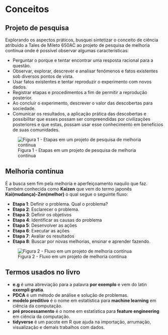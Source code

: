 # Conceitos

## Projeto de pesquisa 

Explorando os aspectos práticos, busquei sintetizar o conceito de ciência atribuido a Tales de Mileto 650AC ao projeto de pesquisa de melhoria contínua onde é possível observar algumas características:

- Perguntar o porque e tentar encontrar uma resposta racional para a questão.
- Observar, explorar, descrever e analisar fenômenos e fatos existentes sob diversos pontos de vista.
- Usar fatos existentes e tentar reproduzir o experimento com novos dados.
- Registrar etapas e procedimentos a fim de permitir a reprodução posterior.
- Ao concluir o experimento, descrever o valor das descobertas para sociedade.
- Comunicar os resultados, a aplicação prática das descobertas e possibilitar que esses possam ser compreendidas por civilizações posteriores e que estas, possam usar esse conhecimento em benefícios de suas comunidades.


![Figura 1 - Etapas em um projeto de pesquisa de melhoria contínua](images/projeto_pesquisa_chart.png)

## Melhoria contínua

É a busca sem fim pela melhoria e aperfeiçoamento naquilo que faz. Também conhecida como **Kaizen** que vem do termo japonês **Kai(mudança)-Zen(melhor)** o qual segue o seguinte fluxo:

- **Etapa 1**: Definir o problema. Qual o problema?
- **Etapa 2**: Esclarecer o problema.
- **Etapa 3**: Definir os objetivos
- **Etapa 4**: Identificar as causas do problema
- **Etapa 5**: Desenvolver as ações
- **Etapa 6**: Executar as ações
- **Etapa 7**: Avaliar os resultados
- **Etapa 8**: Buscar por novas melhorias, ensinar e aprender fazendo. 

![Figura 2 - Fluxo em um projeto de melhoria contínua](images/etapas_projeto_pesquisa_chart.png)



## Termos usados no livro

- **e.g** é uma abreviação para a palavra **por exemplo** e vem do latin **exempli gratia**.
- **PDCA** é um método de análise e solução de problemas. 
- **modelo preditivo** é o nome em estatística para **machine learning** em ciência da computação.
- **pré processamento** é o nome em estatística para **feature engineering** em ciência da computação.
- **tidyverse** é um pacote em R que ajuda na importação, arrumação, visualização e demais trabalhos com dados.